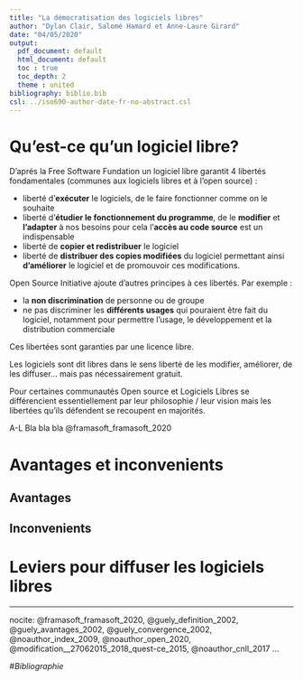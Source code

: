 ```yaml
---
title: "La démocratisation des logiciels libres"
author: "Dylan Clair, Salomé Hamard et Anne-Laure Girard"
date: "04/05/2020"
output:
  pdf_document: default
  html_document: default
  toc : true 
  toc_depth: 2
  theme : united
bibliography: biblio.bib
csl: ../iso690-author-date-fr-no-abstract.csl
---
```


# Qu'est-ce qu'un logiciel libre?

D’aprés la Free Software Fundation un logiciel libre garantit 4 libertés fondamentales (communes aux logiciels libres et à l'open source) : 

* liberté d'**exécuter** le logiciels, de le faire fonctionner comme on le souhaite
* liberté d'**étudier le fonctionnement du programme**, de le **modifier** et **l'adapter** à nos besoins pour cela l'**accès au code source** est un indispensable
* liberté de **copier et redistribuer** le logiciel
* liberté de **distribuer des copies modifiées** du logiciel permettant ainsi **d'améliorer** le logiciel et de promouvoir ces modifications.

Open Source Initiative ajoute d'autres principes à ces libertés. Par exemple :

* la **non discrimination** de personne ou de groupe
* ne pas discriminer les **différents usages** qui pouraient être fait du logiciel, notamment pour permettre l'usage, le développement et la distribution commerciale

Ces libertées sont garanties par une licence libre.

Les logiciels sont dit libres dans le sens liberté de les modifier, améliorer, de les diffuser… mais pas nécessairement gratuit.

Pour certaines communautés Open source et Logiciels Libres se différencient essentiellement par leur philosophie / leur vision mais les libertées qu'ils défendent se recoupent en majorités.

A-L Bla bla bla @framasoft_framasoft_2020

# Avantages et inconvenients

## Avantages


## Inconvenients

# Leviers pour diffuser les logiciels libres

---
nocite:
@framasoft_framasoft_2020, @guely_definition_2002, @guely_avantages_2002, @guely_convergence_2002, @noauthor_index_2009, @noauthor_open_2020, @modification__27062015_2018_quest-ce_2015, @noauthor_cnll_2017
...

#*Bibliographie*

